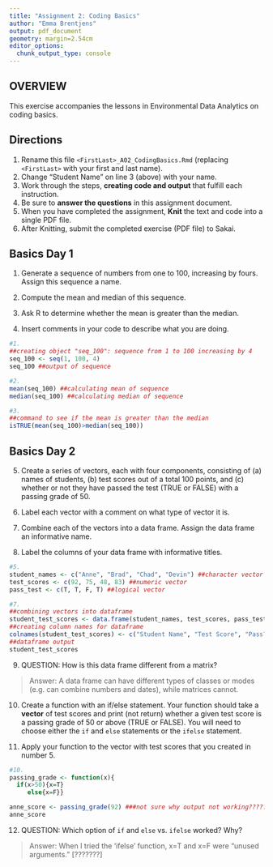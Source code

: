```yaml
---
title: "Assignment 2: Coding Basics"
author: "Emma Brentjens"
output: pdf_document
geometry: margin=2.54cm
editor_options: 
  chunk_output_type: console
---
```


## OVERVIEW

This exercise accompanies the lessons in Environmental Data Analytics on coding basics.

## Directions

1.  Rename this file `<FirstLast>_A02_CodingBasics.Rmd` (replacing `<FirstLast>` with your first and last name).
2.  Change "Student Name" on line 3 (above) with your name.
3.  Work through the steps, **creating code and output** that fulfill each instruction.
4.  Be sure to **answer the questions** in this assignment document.
5.  When you have completed the assignment, **Knit** the text and code into a single PDF file.
6.  After Knitting, submit the completed exercise (PDF file) to Sakai.

## Basics Day 1

1.  Generate a sequence of numbers from one to 100, increasing by fours. Assign this sequence a name.

2.  Compute the mean and median of this sequence.

3.  Ask R to determine whether the mean is greater than the median.

4.  Insert comments in your code to describe what you are doing.

```r
#1.
##creating object "seq_100": sequence from 1 to 100 increasing by 4
seq_100 <- seq(1, 100, 4) 
seq_100 ##output of sequence

#2. 
mean(seq_100) ##calculating mean of sequence
median(seq_100) ##calculating median of sequence

#3. 
##command to see if the mean is greater than the median  
isTRUE(mean(seq_100)>median(seq_100))

```

## Basics Day 2

5.  Create a series of vectors, each with four components, consisting of (a) names of students, (b) test scores out of a total 100 points, and (c) whether or not they have passed the test (TRUE or FALSE) with a passing grade of 50.

6.  Label each vector with a comment on what type of vector it is.

7.  Combine each of the vectors into a data frame. Assign the data frame an informative name.

8.  Label the columns of your data frame with informative titles.

```r
#5. 
student_names <- c("Anne", "Brad", "Chad", "Devin") ##character vector
test_scores <- c(92, 75, 48, 83) ##numeric vector
pass_test <- c(T, T, F, T) ##logical vector 

#7.
##combining vectors into dataframe 
student_test_scores <- data.frame(student_names, test_scores, pass_test)
##creating column names for dataframe 
colnames(student_test_scores) <- c("Student Name", "Test Score", "Pass?")
##dataframe output 
student_test_scores

```

9.  QUESTION: How is this data frame different from a matrix?

> Answer: A data frame can have different types of classes or modes (e.g. can combine numbers and dates), while matrices cannot.

10. Create a function with an if/else statement. Your function should take a **vector** of test scores and print (not return) whether a given test score is a passing grade of 50 or above (TRUE or FALSE). You will need to choose either the `if` and `else` statements or the `ifelse` statement. 

11. Apply your function to the vector with test scores that you created in number 5.

```r
#10.
passing_grade <- function(x){
  if(x>50){x=T} 
     else{x=F}}

anne_score <- passing_grade(92) ###not sure why output not working???????
anne_score

```

12. QUESTION: Which option of `if` and `else` vs. `ifelse` worked? Why?

> Answer: When I tried the 'ifelse' function, x=T and x=F were "unused arguments." [???????]
